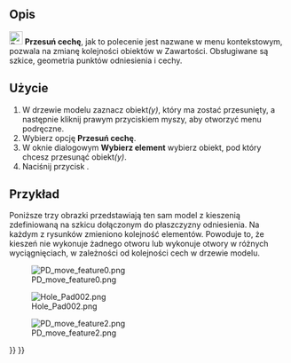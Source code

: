 <languages/>

{{Docnav
|[[PartDesign_MoveFeature/pl|Przesuń cechę do innej zawartości]]
|[[PartDesign_Preferences/pl|Ustawienia]]
|[[PartDesign_Workbench/pl|środowisko pracy Projekt Części]]
|IconL=PartDesign_MoveFeature.svg
|IconR=Preferences-part_design.svg
|IconC=Workbench_PartDesign.svg
}}

{{GuiCommand/pl
|Name=PartDesign MoveFeatureInTree
|Name/pl=Projekt Części: Przesuń cechę
|MenuLocation=Menu kontekstowe → Przesuń cechę
|Workbenches=[[PartDesign_Workbench/pl|Projekt Części]]
|Version=0.17
|SeeAlso=[[PartDesign_MoveTip/pl|Ustaw czubek]], [[PartDesign_MoveFeature/pl|Przesuń cechę do innej zawartości]]
}}

<span id="Description"></span>
==Opis==

[[File:PartDesign_MoveFeatureInTree.svg|24px]] '''Przesuń cechę''', jak to polecenie jest nazwane w menu kontekstowym, pozwala na zmianę kolejności obiektów w Zawartości. Obsługiwane są szkice, geometria punktów odniesienia i cechy.

<span id="Usage"></span>
==Użycie==

# W drzewie modelu zaznacz obiekt''(y)'', który ma zostać przesunięty, a następnie kliknij prawym przyciskiem myszy, aby otworzyć menu podręczne.
# Wybierz opcję '''Przesuń cechę'''.
# W oknie dialogowym '''Wybierz element''' wybierz obiekt, pod który chcesz przesunąć obiekt''(y)''.
# Naciśnij przycisk {{Button|OK}}.

<span id="Example"></span>
==Przykład==

<div class="mw-translate-fuzzy">
Poniższe trzy obrazki przedstawiają ten sam model z kieszenią zdefiniowaną na szkicu dołączonym do płaszczyzny odniesienia. Na każdym z rysunków zmieniono kolejność elementów. Powoduje to, że kieszeń nie wykonuje żadnego otworu lub wykonuje otwory w różnych wyciągnięciach, w zależności od kolejności cech w drzewie modelu.
</div>

[[File:PD_move_feature0.png|none]]

[[File:Hole_Pad002.png|none]]

[[File:PD_move_feature2.png|none]]


{{Docnav
|[[PartDesign_MoveFeature/pl|Przesuń cechę do innej zawartości]]
|[[PartDesign_Preferences/pl|Ustawienia]]
|[[PartDesign_Workbench/pl|środowisko pracy Projekt Części]]
|IconL=PartDesign_MoveFeature.svg
|IconR=Preferences-part_design.svg
|IconC=Workbench_PartDesign.svg
}}

{{PartDesign Tools navi{{#translation:}}}}
{{Userdocnavi{{#translation:}}}}
